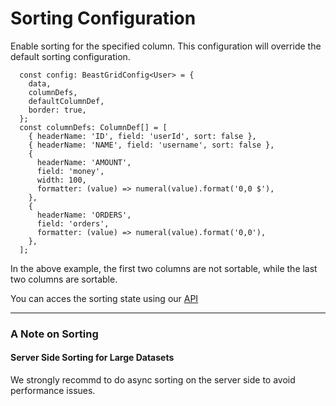 # Sorting Configuration

Enable sorting for the specified column.
This configuration will override the default sorting configuration.

```tsx
  const config: BeastGridConfig<User> = {
    data,
    columnDefs,
    defaultColumnDef,
    border: true,
  };
  const columnDefs: ColumnDef[] = [
    { headerName: 'ID', field: 'userId', sort: false },
    { headerName: 'NAME', field: 'username', sort: false },
    {
      headerName: 'AMOUNT',
      field: 'money',
      width: 100,
      formatter: (value) => numeral(value).format('0,0 $'),
    },
    {
      headerName: 'ORDERS',
      field: 'orders',
      formatter: (value) => numeral(value).format('0,0'),
    },
  ];
```

In the above example, the first two columns are not sortable, while the last two columns are sortable.


You can acces the sorting state using our [API](apidef)

---

### A Note on Sorting
#### Server Side Sorting for Large Datasets

We strongly recommd to do async sorting on the server side to avoid performance issues.


